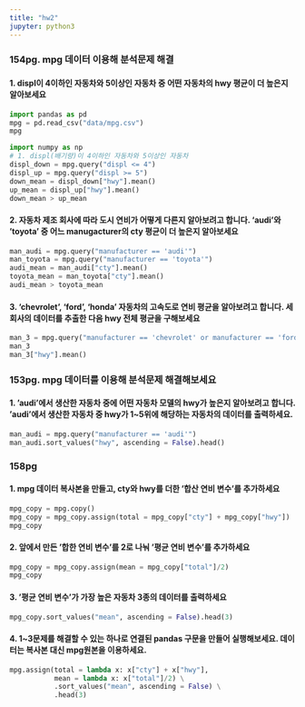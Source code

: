 ```yaml
---
title: "hw2"
jupyter: python3
---
```


### 154pg. mpg 데이터 이용해 분석문제 해결
#### 1. displ이 4이하인 자동차와 5이상인 자동차 중 어떤 자동차의 hwy 평균이 더 높은지 알아보세요

```python
import pandas as pd
mpg = pd.read_csv("data/mpg.csv")
mpg
```

```python
import numpy as np
# 1. displ(배기량)이 4이하인 자동차와 5이상인 자동차
displ_down = mpg.query("displ <= 4")
displ_up = mpg.query("displ >= 5")
down_mean = displ_down["hwy"].mean()
up_mean = displ_up["hwy"].mean()
down_mean > up_mean

```

#### 2. 자동차 제조 회사에 따라 도시 연비가 어떻게 다른지 알아보려고 합니다. 'audi'와 'toyota' 중 어느 manugacturer의 cty 평균이 더 높은지 알아보세요
```python
man_audi = mpg.query("manufacturer == 'audi'")
man_toyota = mpg.query("manufacturer == 'toyota'")
audi_mean = man_audi["cty"].mean()
toyota_mean = man_toyota["cty"].mean()
audi_mean > toyota_mean
```

#### 3. 'chevrolet', 'ford', 'honda' 자동차의 고속도로 연비 평균을 알아보려고 합니다. 세 회사의 데이터를 추출한 다음 hwy 전체 평균을 구해보세요
```python
man_3 = mpg.query("manufacturer == 'chevrolet' or manufacturer == 'ford' or manufacturer == 'honda'")
man_3
man_3["hwy"].mean()
```
### 153pg. mpg 데이터를 이용해 분석문제 해결해보세요
#### 1. 'audi'에서 생산한 자동차 중에 어떤 자동차 모델의 hwy가 높은지 알아보려고 합니다. 'audi'에서 생산한 자동차 중 hwy가 1~5위에 해당하는 자동차의 데이터를 출력하세요.
```python
man_audi = mpg.query("manufacturer == 'audi'")
man_audi.sort_values("hwy", ascending = False).head()
```

### 158pg
#### 1. mpg 데이터 복사본을 만들고, cty와 hwy를 더한 '합산 연비 변수'를 추가하세요
```python
mpg_copy = mpg.copy()
mpg_copy = mpg_copy.assign(total = mpg_copy["cty"] + mpg_copy["hwy"])
mpg_copy
```
#### 2. 앞에서 만든 '합한 연비 변수'를 2로 나눠 '평균 연비 변수'를 추가하세요
```python
mpg_copy = mpg_copy.assign(mean = mpg_copy["total"]/2)
mpg_copy
```
#### 3. '평균 연비 변수'가 가장 높은 자동차 3종의 데이터를 출력하세요
```python
mpg_copy.sort_values("mean", ascending = False).head(3)
```
#### 4. 1~3문제를 해결할 수 있는 하나로 연결된 pandas 구문을 만들어 실행해보세요. 데이터는 복사본 대신 mpg원본을 이용하세요.
```python
mpg.assign(total = lambda x: x["cty"] + x["hwy"],
           mean = lambda x: x["total"]/2) \
           .sort_values("mean", ascending = False) \
           .head(3)
```

